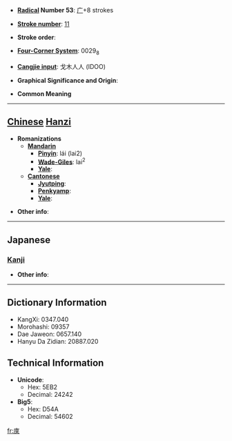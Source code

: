 * '''[[Wiktionary:Chinese radical index| Radical]] Number 53''': [[Wiktionary:Chinese radical index 广|广]]+8 strokes

* '''[[Wiktionary:Chinese total strokes index|Stroke number]]''': [[Wiktionary:Chinese total strokes index 11|11]]

* '''Stroke order''': 

* '''[[Wiktionary:Chinese four corner index|Four-Corner System]]''': 0029<sub>8</sub>

* '''[[Wiktionary:Chinese Cangjie index|Cangjie input]]''': 戈木人人 (IDOO)

* '''Graphical Significance and Origin''': 

* '''Common Meaning'''

----

== [[Chinese]] [[Hanzi]] ==

* '''Romanizations'''
** '''[[Mandarin]]'''
*** '''[[Pinyin]]''': lái (lai2)
*** '''[[Wade-Giles]]''': lai<sup>2</sup>
*** '''[[Yale]]''': 
** '''[[Cantonese]]'''
*** '''[[Jyutping]]''':
*** '''[[Penkyamp]]''': 
*** '''[[Yale]]''': 

* '''Other info''': 

----

==Japanese==
===[[Kanji]]===
{{kanji|on readings=[[らい]] (rai)
|kun readings=[[いへ]] (ihe)
}}

* '''Other info''':  

----

== Dictionary Information ==

* KangXi: 0347.040
* Morohashi: 09357
* Dae Jaweon: 0657.140
* Hanyu Da Zidian: 20887.020

== Technical Information ==

* '''Unicode''':
** Hex: 5EB2
** Decimal: 24242
* '''Big5''':
** Hex: D54A
** Decimal: 54602

[[fr:庲]]